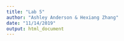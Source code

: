 ```yaml
---
title: "Lab 5"
author: "Ashley Anderson & Hexiang Zhang"
date: "11/14/2019"
output: html_document
---
```

